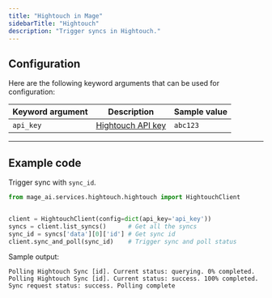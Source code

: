 ```yaml
---
title: "Hightouch in Mage"
sidebarTitle: "Hightouch"
description: "Trigger syncs in Hightouch."
---
```


## Configuration

Here are the following keyword arguments that can be used for configuration:

| Keyword argument | Description | Sample value |
| --- | --- | --- |
| `api_key` | [Hightouch API key](https://hightouch.com/docs/developer-tools/api-guide) | `abc123` |

---

## Example code

Trigger sync with `sync_id`.

```python
from mage_ai.services.hightouch.hightouch import HightouchClient


client = HightouchClient(config=dict(api_key='api_key'))
syncs = client.list_syncs()      # Get all the syncs
sync_id = syncs['data'][0]['id'] # Get sync id
client.sync_and_poll(sync_id)    # Trigger sync and poll status
```

Sample output:

```
Polling Hightouch Sync [id]. Current status: querying. 0% completed.
Polling Hightouch Sync [id]. Current status: success. 100% completed.
Sync request status: success. Polling complete
```
